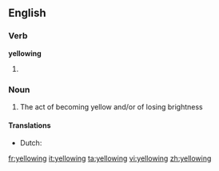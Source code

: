 ==English==

===Verb===
'''yellowing'''

# {{present participle of|yellow}}

===Noun===
{{en-noun|?}}

# The act of becoming yellow and/or of losing brightness

====Translations====
{{trans-top|act of becoming yellow}}
* Dutch: {{t-|nl|vergeling|f}}
{{trans-mid}}
{{trans-bottom}}

[[fr:yellowing]]
[[it:yellowing]]
[[ta:yellowing]]
[[vi:yellowing]]
[[zh:yellowing]]